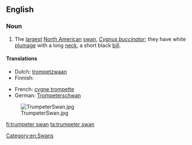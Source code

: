==English==

===Noun===
{{wikipedia}}
{{en-noun|head=[[trumpeter]] [[swan]]}}

# The [[largest]] [[North American]] [[swan]], ''[[Cygnus buccinator]]''; they have white [[plumage]] with a long [[neck]], a short black [[bill]].

====Translations====
{{trans-top|''Cygnus buccinator''}}
* Dutch: [[trompetzwaan]] {{f}}
* Finnish: {{t-|fi|trumpettijoutsen}}
{{trans-mid}}
* French: [[cygne trompette]] {{m}}
* German: [[Trompeterschwan]]
{{trans-bottom}}

[[Category:en:Swans]]

[[Image:TrumpeterSwan.jpg|thumb]]

[[fi:trumpeter swan]]
[[ta:trumpeter swan]]